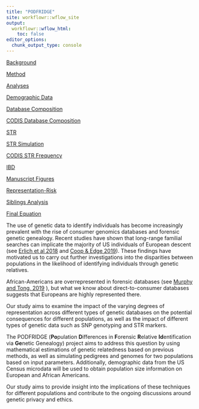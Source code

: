 ```yaml
---
title: "PODFRIDGE"
site: workflowr::wflow_site
output:
  workflowr::wflow_html:
    toc: false
editor_options:
  chunk_output_type: console
---
```


[Background](background)

[Method](methods)

[Analyses](analyses)

[Demographic Data](demo_data)

[Database Composition](database-composition)

[CODIS Database Composition](CODIS_DB_composition)

[STR](STR)

[STR Simulation](STR-simulation)

[CODIS STR Frequency](CODIS-STR-freqs)

[IBD](IBD)

[Manuscript Figures](manuscript_figures)

[Representation-Risk](representatoin-risk)

[Siblings Analysis](siblings_analysis)

[Final Equation](final_equation)

The use of genetic data to identify individuals has become increasingly prevalent with the rise of consumer genomics databases and forensic genetic genealogy. Recent studies have shown that long-range familial searches can implicate the majority of US individuals of European descent (see [Erlich et al 2018](https://www.science.org/doi/10.1126/science.aau4832) and [Coop & Edge 2019](https://www.biorxiv.org/content/10.1101/531384v1)). These findings have motivated us to carry out further investigations into the disparities between populations in the likelihood of identifying individuals through genetic relatives. 

African-Americans are overrepresented in forensic databases (see [Murphy and Tong, 2019](https://californialawreview.org/print/racial-composition-forensic-dna-databases/)
), but what we know about direct-to-consumer databases suggests that Europeans are highly represented there. 

Our study aims to examine the impact of the varying degrees of representation across different types of genetic databases on the potential consequences for different populations, as well as the impact of different types of genetic data such as SNP genotyping and STR markers.

The PODFRIDGE (**Po**pulation **D**ifferences in **F**orensic **R**elative **Id**entification via **Ge**netic Genealogy) project aims to address this question by using mathematical estimations of genetic relatedness based on previous methods, as well as simulating pedigrees and genomes for two populations based on input parameters. Additionally, demographic data from the US Census microdata will be used to obtain population size information on European and African Americans.

Our study aims to provide insight into the implications of these techniques for different populations and contribute to the ongoing discussions around genetic privacy and ethics.






